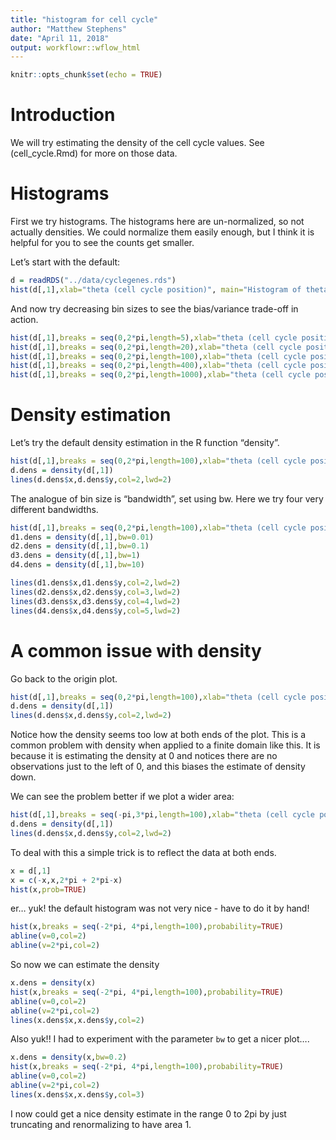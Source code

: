 ```yaml
---
title: "histogram for cell cycle"
author: "Matthew Stephens"
date: "April 11, 2018"
output: workflowr::wflow_html
---
```


```r
knitr::opts_chunk$set(echo = TRUE)
```


# Introduction

We will try estimating the density of the cell cycle values.
See (cell_cycle.Rmd) for more on those data.

# Histograms

First we try histograms. The histograms here are un-normalized, so not actually densities. We could normalize them
easily enough, but I think it is helpful for you to see the counts get smaller.

Let's start with the default:
```r
d = readRDS("../data/cyclegenes.rds")
hist(d[,1],xlab="theta (cell cycle position)", main="Histogram of theta")
```

And now try decreasing bin sizes to see the bias/variance trade-off in action.
```r
hist(d[,1],breaks = seq(0,2*pi,length=5),xlab="theta (cell cycle position)", main="Histogram of theta")
hist(d[,1],breaks = seq(0,2*pi,length=20),xlab="theta (cell cycle position)", main="Histogram of theta")
hist(d[,1],breaks = seq(0,2*pi,length=100),xlab="theta (cell cycle position)", main="Histogram of theta")
hist(d[,1],breaks = seq(0,2*pi,length=400),xlab="theta (cell cycle position)", main="Histogram of theta")
hist(d[,1],breaks = seq(0,2*pi,length=1000),xlab="theta (cell cycle position)", main="Histogram of theta")
```


# Density estimation

Let's try the default density estimation in the R function "density".
```r
hist(d[,1],breaks = seq(0,2*pi,length=100),xlab="theta (cell cycle position)", main="Histogram of theta",probability=TRUE)
d.dens = density(d[,1])
lines(d.dens$x,d.dens$y,col=2,lwd=2)
```

The analogue of bin size is "bandwidth", set using bw.
Here we try four very different bandwidths.
```r
hist(d[,1],breaks = seq(0,2*pi,length=100),xlab="theta (cell cycle position)", main="Histogram of theta",probability=TRUE)
d1.dens = density(d[,1],bw=0.01)
d2.dens = density(d[,1],bw=0.1)
d3.dens = density(d[,1],bw=1)
d4.dens = density(d[,1],bw=10)

lines(d1.dens$x,d1.dens$y,col=2,lwd=2)
lines(d2.dens$x,d2.dens$y,col=3,lwd=2)
lines(d3.dens$x,d3.dens$y,col=4,lwd=2)
lines(d4.dens$x,d4.dens$y,col=5,lwd=2)
```

# A common issue with density

Go back to the origin plot. 
```r
hist(d[,1],breaks = seq(0,2*pi,length=100),xlab="theta (cell cycle position)", main="Histogram of theta",probability=TRUE)
d.dens = density(d[,1])
lines(d.dens$x,d.dens$y,col=2,lwd=2)
```


Notice how the density seems too low at both
ends of the plot. This is a common problem with density when applied to a finite domain like this. It is because it is estimating the density at 0 and notices
there are no observations just to the left of 0, and this biases the estimate of density down.

We can see the problem better if we plot a wider area:
```r
hist(d[,1],breaks = seq(-pi,3*pi,length=100),xlab="theta (cell cycle position)", main="Histogram of theta",probability=TRUE)
d.dens = density(d[,1])
lines(d.dens$x,d.dens$y,col=2,lwd=2)
```


To deal with this a simple trick is to reflect the data at both ends.

```r
x = d[,1]
x = c(-x,x,2*pi + 2*pi-x)
hist(x,prob=TRUE)
```

er... yuk! the default histogram was not very nice - have to do it by hand!
```r
hist(x,breaks = seq(-2*pi, 4*pi,length=100),probability=TRUE)
abline(v=0,col=2)
abline(v=2*pi,col=2)
```

So now we can estimate the density
```r
x.dens = density(x)
hist(x,breaks = seq(-2*pi, 4*pi,length=100),probability=TRUE)
abline(v=0,col=2)
abline(v=2*pi,col=2)
lines(x.dens$x,x.dens$y,col=2)
```

Also yuk!! I had to experiment with the parameter `bw` to get a nicer plot....
```r
x.dens = density(x,bw=0.2)
hist(x,breaks = seq(-2*pi, 4*pi,length=100),probability=TRUE)
abline(v=0,col=2)
abline(v=2*pi,col=2)
lines(x.dens$x,x.dens$y,col=3)
```

I now could get a nice density estimate in the range 0 to 2pi by just truncating and renormalizing to have area 1.



